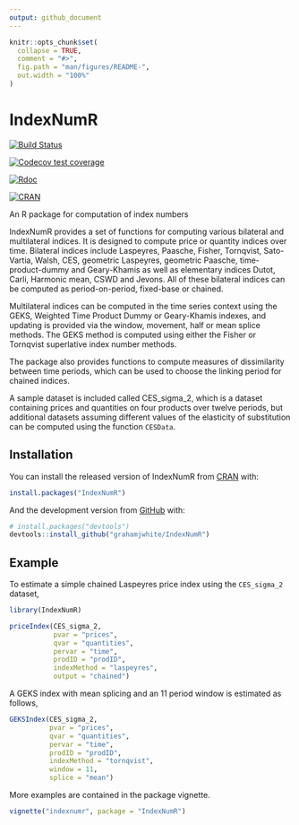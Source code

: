 ```yaml
---
output: github_document
---
```


<!-- README.md is generated from README.Rmd. Please edit that file -->

```r
knitr::opts_chunk$set(
  collapse = TRUE,
  comment = "#>",
  fig.path = "man/figures/README-",
  out.width = "100%"
)
```

# IndexNumR

<!-- badges: start -->
[![Build Status](https://travis-ci.org/grahamjwhite/IndexNumR.svg?branch=master)](https://travis-ci.org/grahamjwhite/IndexNumR)

[![Codecov test coverage](https://codecov.io/gh/grahamjwhite/IndexNumR/branch/master/graph/badge.svg)](https://codecov.io/gh/grahamjwhite/IndexNumR?branch=master)

[![Rdoc](https://www.rdocumentation.org/badges/version/IndexNumR)](https://www.rdocumentation.org/packages/IndexNumR)

[![CRAN](https://www.r-pkg.org/badges/version/IndexNumR)](https://www.r-pkg.org/badges/version/IndexNumR)
<!-- badges: end -->

An R package for computation of index numbers

IndexNumR provides a set of functions for computing various bilateral and multilateral indices. It is designed to compute price or quantity indices over time. Bilateral indices include Laspeyres, Paasche, Fisher, Tornqvist, Sato-Vartia, Walsh, CES, geometric Laspeyres, geometric Paasche, time-product-dummy and Geary-Khamis as well as elementary indices Dutot, Carli, Harmonic mean, CSWD and Jevons. All of these bilateral indices can be computed as period-on-period, fixed-base or chained. 

Multilateral indices can be computed in the time series context using the GEKS, Weighted Time Product Dummy or Geary-Khamis indexes, and updating is provided via the window, movement, half or mean splice methods. The GEKS method is computed using either the Fisher or Tornqvist superlative index number methods.

The package also provides functions to compute measures of dissimilarity between time periods, which can be used to choose the linking period for chained indices. 

A sample dataset is included called CES_sigma_2, which is a dataset containing prices and quantities on four products over twelve periods, but additional datasets assuming different values of the elasticity of substitution can be computed using the function `CESData`. 

## Installation

You can install the released version of IndexNumR from [CRAN](https://CRAN.R-project.org) with:

``` r
install.packages("IndexNumR")
```

And the development version from [GitHub](https://github.com/) with:

``` r
# install.packages("devtools")
devtools::install_github("grahamjwhite/IndexNumR")
```
## Example

To estimate a simple chained Laspeyres price index using the `CES_sigma_2` dataset,

```r
library(IndexNumR)

priceIndex(CES_sigma_2, 
           pvar = "prices", 
           qvar = "quantities", 
           pervar = "time", 
           prodID = "prodID", 
           indexMethod = "laspeyres", 
           output = "chained")

```

A GEKS index with mean splicing and an 11 period window is estimated as follows,

```r
GEKSIndex(CES_sigma_2, 
          pvar = "prices", 
          qvar = "quantities", 
          pervar = "time", 
          prodID = "prodID", 
          indexMethod = "tornqvist", 
          window = 11, 
          splice = "mean")
```

More examples are contained in the package vignette. 
```r
vignette("indexnumr", package = "IndexNumR")
```
